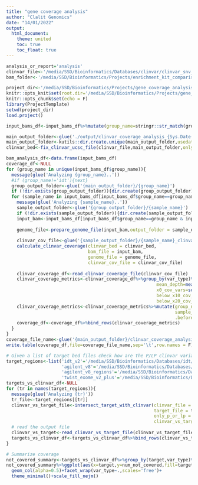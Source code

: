 ```yaml
---
title: "gene coverage analysis"
author: "Clalit Genomics"
date: "14/01/2022"
output: 
  html_document:
    theme: united
    toc: true
    toc_float: true
---
```


```r
analysis_or_report='analysis'
clinvar_file<-'/media/SSD/Bioinformatics/Databases/clinvar/clinvar_snv_20220320.csv.gz'
bam_folder<-'/media/SSD/Bioinformatics/Projects/enrichment_kit_comparison/downsampled_bams_202203/'

project_dir<-'/media/SSD/Bioinformatics/Projects/gene_coverage_analysis_2022/'
knitr::opts_knit$set(root.dir='/media/SSD/Bioinformatics/Projects/gene_coverage_analysis_2022/')
knitr::opts_chunk$set(echo = F)
library(ProjectTemplate)
setwd(project_dir)
load.project()

input_bams_df<-input_bams_df%>%mutate(group_name=stringr::str_match(group_name,'(agilent|idt|twist)')[,1])

main_output_folder<-glue('./output/clinvar_coverage_analysis_{Sys.Date()}')
main_output_folder<-kutils::dir.create.unique(main_output_folder,usedate = F)
clinvar_bed<-fix_clinvar_ucsc_file(clinvar_file,main_output_folder,only_p_or_lp = T)
```

```r

bam_analysis_df<-data.frame(input_bams_df)
coverage_df<-NULL
for (group_name in unique(input_bams_df$group_name)){
  message(glue('Analyzing {group_name}..'))
  #if (group_name!='idt'){next}
  group_output_folder<-glue('{main_output_folder}/{group_name}')
  if (!dir.exists(group_output_folder)){dir.create(group_output_folder)}
  for (sample_name in input_bams_df[input_bams_df$group_name==group_name,'sample_name']){
    message(glue('Analyzing {sample_name}..'))
    sample_output_folder<-glue('{group_output_folder}/{sample_name}')
    if (!dir.exists(sample_output_folder)){dir.create(sample_output_folder)}
    input_bam<-input_bams_df[input_bams_df$group_name==group_name & input_bams_df$sample_name==sample_name,'sample_path']
    
    genome_file<-prepare_genome_file(input_bam,output_folder = sample_output_folder)
    
    clinvar_cov_file<-glue('{sample_output_folder}/{sample_name}_clinvar_cov_metrics.csv')
    calculate_clinvar_coverage(clinvar_bed = clinvar_bed,
                               bam_file = input_bam,
                               genome_file = genome_file,
                               clinvar_cov_file = clinvar_cov_file)
    
    clinvar_coverage_df<-read_clinvar_coverage_file(clinvar_cov_file)
    clinvar_coverage_metrics<-clinvar_coverage_df%>%group_by(var_type)%>%summarize(n=n(),
                                                         mean_depth=mean(depth),
                                                         x0_cov_vars=sum(depth==0),
                                                         below_x10_cov_vars=sum(depth<10),
                                                         below_x20_cov_vars=sum(depth<20))
    clinvar_coverage_metrics<-clinvar_coverage_metrics%>%mutate(group_name=group_name,
                                                                sample_name=sample_name,
                                                                .before=1)
    coverage_df<-coverage_df%>%bind_rows(clinvar_coverage_metrics)
  }
}
coverage_file_name<-glue('{main_output_folder}/clinvar_coverage_analysis_results_{Sys.Date()}.tsv')
write.table(coverage_df,file=coverage_file_name,sep='\t',row.names = F)

```

```r
# Given a list of target bed files check how are the P/LP clinvar variants covered in the different regions
target_regions<-list('idt_v2'='/media/SSD/Bioinformatics/Databases/idt/xgen-exome-research-panel-v2-targets-hg19.bed',
                     'agilent_v8'='/media/SSD/Bioinformatics/Databases/agilent/agilent_XT_HS_v8_hg19.bed',
                     'agilent_v8_regions'='/media/SSD/Bioinformatics/Databases/agilent/agilent_XT_HS_v8_Regions_hg19.bed',
                     'twist_exome_v2_plus'='/media/SSD/Bioinformatics/Databases/twist/hg19_Twist_Exome_2.0.2_plus_Comprehensive_Exome_Spike-in_targets_sorted.annotated.bed')
targets_vs_clinvar_df<-NULL
for (tr in names(target_regions)){
  message(glue('Analyzing {tr}'))
  tr_file<-target_regions[[tr]]
  clinvar_vs_target_file<-intersect_target_with_clinvar(clinvar_file = clinvar_file,
                                                        target_file = tr_file,
                                                        only_p_or_lp = T,
                                                        clinvar_vs_target_file = glue('{main_output_folder}/{tr}_vs_clinvar.tsv'))
  # read the output file
  clinvar_vs_target<-read_clinvar_vs_target_file(clinvar_vs_target_file)
  targets_vs_clinvar_df<-targets_vs_clinvar_df%>%bind_rows(clinvar_vs_target%>%mutate(target=tr,target_file=tr_file,.before=1))
}

# Summarize coverage
not_covered_summary<-targets_vs_clinvar_df%>%group_by(target,var_type)%>%summarize(num_not_covered=sum(num_o_overlap==0))
not_covered_summary%>%ggplot(aes(x=target,y=num_not_covered,fill=target))+
  geom_col(alpha=0.5)+facet_wrap(var_type~.,scales='free')+
  theme_minimal()+scale_fill_nejm()

```


